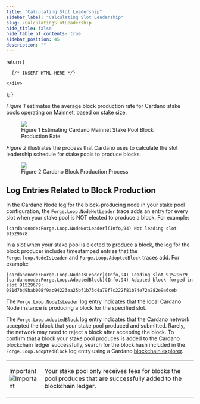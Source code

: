 ```yaml
---
title: "Calculating Slot Leadership"
sidebar_label: "Calculating Slot Leadership"
slug: /CalculatingSlotLeadership
hide_title: false
hide_table_of_contents: true
sidebar_position: 45
description: ""
---
```



  return (
    <div>

      {/* INSERT HTML HERE */}

    </div>
  );
}

<!-- <HTMLContent /> -->

<p><i>Figure 1</i> estimates the average block production rate for Cardano stake pools operating on Mainnet, based on stake size.</p>

<figure>
  <img src="img/EstimatingBlockProduction.png" />
  <figcaption>Figure 1 Estimating Cardano Mainnet Stake Pool Block Production Rate</figcaption>
</figure>

<p><i>Figure 2</i> illustrates the process that Cardano uses to calculate the slot leadership schedule for stake pools to produce blocks.</p>

<figure>
  <img src="img/BlockProductionProcess.png" />
  <figcaption>Figure 2 Cardano Block Production Process</figcaption>
</figure>

## Log Entries Related to Block Production

In the Cardano Node log for the block-producing node in your stake pool configuration, the `Forge.Loop.NodeNotLeader` trace adds an entry for every slot when your stake pool is NOT elected to produce a block. For example:

```
[cardanonode:Forge.Loop.NodeNotLeader](Info,94) Not leading slot 91529678
```

In a slot when your stake pool is elected to produce a block, the log for the block producer includes timestamped entries that the `Forge.loop.NodeIsLeader` and `Forge.Loop.AdoptedBlock` traces add. For example:

```
[cardanonode:Forge.Loop.NodeIsLeader](Info,94) Leading slot 91529679
[cardanonode:Forge.Loop.AdoptedBlock](Info,94) Adopted block forged in slot 91529679: 081d7bd9bab008f9ac94223ea25bf1b75d4a79f7c222f81b74e72a282e9a6ceb
```

<!-- October 1, 2025 - The sample log entries are taken from an instance of Cardano Node operating in the Preview Testnet environment. -->

The `Forge.Loop.NodeIsLeader` log entry indicates that the local Cardano Node instance is producing a block for the specified slot.

The `Forge.Loop.AdoptedBlock` log entry indicates that the Cardano network accepted the block that your stake pool produced and submitted. Rarely, the network may need to reject a block after accepting the block. To confirm that a block your stake pool produces is added to the Cardano blockchain ledger successfully, search for the block hash included in the `Forge.Loop.AdoptedBlock` log entry using a Cardano [blockchain explorer](https://explorer.cardano.org/).

<table class="box">
  <tbody>
    <tr>
      <td class="boxLabel"><p class="boxLabel">Important<br /><img src="img/BoxImportant.png" alt="Important" /></p></td>
      <td class="boxText"><p class="boxText">Your stake pool only receives fees for blocks the pool produces that are successfully added to the blockchain ledger.</p></td>
    </tr>
  </tbody>
</table>

